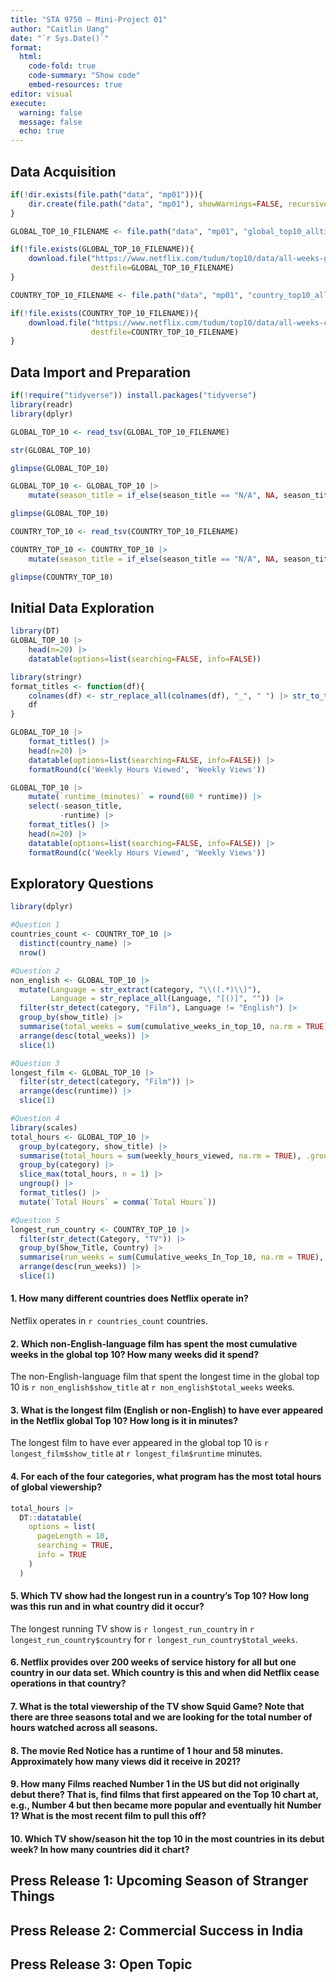 ```yaml
---
title: "STA 9750 — Mini-Project 01"
author: "Caitlin Uang"
date: "`r Sys.Date()`"
format:
  html:
    code-fold: true
    code-summary: "Show code"
    embed-resources: true
editor: visual
execute:
  warning: false
  message: false
  echo: true
---
```

## Data Acquisition
```r
if(!dir.exists(file.path("data", "mp01"))){
    dir.create(file.path("data", "mp01"), showWarnings=FALSE, recursive=TRUE)
}

GLOBAL_TOP_10_FILENAME <- file.path("data", "mp01", "global_top10_alltime.csv")

if(!file.exists(GLOBAL_TOP_10_FILENAME)){
    download.file("https://www.netflix.com/tudum/top10/data/all-weeks-global.tsv", 
                  destfile=GLOBAL_TOP_10_FILENAME)
}

COUNTRY_TOP_10_FILENAME <- file.path("data", "mp01", "country_top10_alltime.csv")

if(!file.exists(COUNTRY_TOP_10_FILENAME)){
    download.file("https://www.netflix.com/tudum/top10/data/all-weeks-countries.tsv", 
                  destfile=COUNTRY_TOP_10_FILENAME)
}
```
## Data Import and Preparation
```r
if(!require("tidyverse")) install.packages("tidyverse")
library(readr)
library(dplyr)

GLOBAL_TOP_10 <- read_tsv(GLOBAL_TOP_10_FILENAME)
```

```r
str(GLOBAL_TOP_10)
```

```r
glimpse(GLOBAL_TOP_10)
```

```r
GLOBAL_TOP_10 <- GLOBAL_TOP_10 |>
    mutate(season_title = if_else(season_title == "N/A", NA, season_title))

glimpse(GLOBAL_TOP_10)
```

```r
COUNTRY_TOP_10 <- read_tsv(COUNTRY_TOP_10_FILENAME)

COUNTRY_TOP_10 <- COUNTRY_TOP_10 |>
    mutate(season_title = if_else(season_title == "N/A", NA, season_title))

glimpse(COUNTRY_TOP_10)

```
## Initial Data Exploration
```r
library(DT)
GLOBAL_TOP_10 |> 
    head(n=20) |>
    datatable(options=list(searching=FALSE, info=FALSE))
```

```r
library(stringr)
format_titles <- function(df){
    colnames(df) <- str_replace_all(colnames(df), "_", " ") |> str_to_title()
    df
}

GLOBAL_TOP_10 |> 
    format_titles() |>
    head(n=20) |>
    datatable(options=list(searching=FALSE, info=FALSE)) |>
    formatRound(c('Weekly Hours Viewed', 'Weekly Views'))
```

```r
GLOBAL_TOP_10 |> 
    mutate(`runtime_(minutes)` = round(60 * runtime)) |>
    select(-season_title, 
           -runtime) |>
    format_titles() |>
    head(n=20) |>
    datatable(options=list(searching=FALSE, info=FALSE)) |>
    formatRound(c('Weekly Hours Viewed', 'Weekly Views'))
```
## Exploratory Questions
```r
library(dplyr)

#Question 1
countries_count <- COUNTRY_TOP_10 |>
  distinct(country_name) |>
  nrow()

#Question 2
non_english <- GLOBAL_TOP_10 |>
  mutate(Language = str_extract(category, "\\((.*)\\)"),
         Language = str_replace_all(Language, "[()]", "")) |>
  filter(str_detect(category, "Film"), Language != "English") |>
  group_by(show_title) |>
  summarise(total_weeks = sum(cumulative_weeks_in_top_10, na.rm = TRUE)) |>
  arrange(desc(total_weeks)) |>
  slice(1)

#Question 3
longest_film <- GLOBAL_TOP_10 |>
  filter(str_detect(category, "Film")) |>
  arrange(desc(runtime)) |>
  slice(1)

#Question 4
library(scales)
total_hours <- GLOBAL_TOP_10 |>
  group_by(category, show_title) |>
  summarise(total_hours = sum(weekly_hours_viewed, na.rm = TRUE), .groups = "drop") |>
  group_by(category) |>
  slice_max(total_hours, n = 1) |>
  ungroup() |>
  format_titles() |>
  mutate(`Total Hours` = comma(`Total Hours`))

#Question 5
longest_run_country <- COUNTRY_TOP_10 |>
  filter(str_detect(Category, "TV")) |>
  group_by(Show_Title, Country) |>
  summarise(run_weeks = sum(Cumulative_weeks_In_Top_10, na.rm = TRUE), .groups = "drop") |>
  arrange(desc(run_weeks)) |>
  slice(1)

```

#### 1. How many different countries does Netflix operate in?

Netflix operates in `r countries_count` countries.

#### 2. Which non-English-language film has spent the most cumulative weeks in the global top 10? How many weeks did it spend?

The non-English-language film that spent the longest time in the global top 10 is `r non_english$show_title` at `r non_english$total_weeks` weeks.

#### 3. What is the longest film (English or non-English) to have ever appeared in the Netflix global Top 10? How long is it in minutes?

The longest film to have ever appeared in the global top 10 is `r longest_film$show_title` at `r longest_film$runtime` minutes.

#### 4. For each of the four categories, what program has the most total hours of global viewership?

```r
total_hours |>
  DT::datatable(
    options = list(
      pageLength = 10,
      searching = TRUE,
      info = TRUE
    )
  )
```
#### 5. Which TV show had the longest run in a country’s Top 10? How long was this run and in what country did it occur?

The longest running TV show is `r longest_run_country` in `r longest_run_country$country` for `r longest_run_country$total_weeks`.

#### 6. Netflix provides over 200 weeks of service history for all but one country in our data set. Which country is this and when did Netflix cease operations in that country?

#### 7. What is the total viewership of the TV show Squid Game? Note that there are three seasons total and we are looking for the total number of hours watched across all seasons.

#### 8. The movie Red Notice has a runtime of 1 hour and 58 minutes. Approximately how many views did it receive in 2021?

#### 9. How many Films reached Number 1 in the US but did not originally debut there? That is, find films that first appeared on the Top 10 chart at, e.g., Number 4 but then became more popular and eventually hit Number 1? What is the most recent film to pull this off?

#### 10. Which TV show/season hit the top 10 in the most countries in its debut week? In how many countries did it chart?


## Press Release 1: Upcoming Season of Stranger Things

## Press Release 2: Commercial Success in India

## Press Release 3: Open Topic


